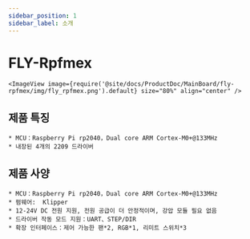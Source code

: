 ```yaml
---
sidebar_position: 1
sidebar_label: 소개
---
```




# FLY-Rpfmex

    <ImageView image={require('@site/docs/ProductDoc/MainBoard/fly-rpfmex/img/fly_rpfmex.png').default} size="80%" align="center" />

## 제품 특징

    * MCU：Raspberry Pi rp2040，Dual core ARM Cortex-M0+@133MHz
    * 내장된 4개의 2209 드라이버


## 제품 사양

    * MCU：Raspberry Pi rp2040，Dual core ARM Cortex-M0+@133MHz
    * 펌웨어:  Klipper
    * 12-24V DC 전원 지원, 전원 공급이 더 안정적이며, 강압 모듈 필요 없음
    * 드라이버 작동 모드 지원：UART、STEP/DIR
    * 확장 인터페이스：제어 가능한 팬*2, RGB*1, 리미트 스위치*3

